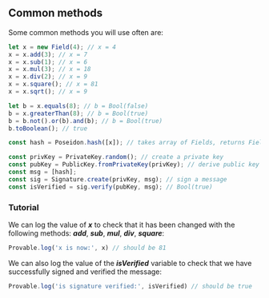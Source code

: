 ## Common methods

Some common methods you will use often are:

```ts
let x = new Field(4); // x = 4
x = x.add(3); // x = 7
x = x.sub(1); // x = 6
x = x.mul(3); // x = 18
x = x.div(2); // x = 9
x = x.square(); // x = 81
x = x.sqrt(); // x = 9

let b = x.equals(8); // b = Bool(false)
b = x.greaterThan(8); // b = Bool(true)
b = b.not().or(b).and(b); // b = Bool(true)
b.toBoolean(); // true

const hash = Poseidon.hash([x]); // takes array of Fields, returns Field

const privKey = PrivateKey.random(); // create a private key
const pubKey = PublicKey.fromPrivateKey(privKey); // derive public key
const msg = [hash];
const sig = Signature.create(privKey, msg); // sign a message
const isVerified = sig.verify(pubKey, msg); // Bool(true)
```

### Tutorial

We can log the value of ***x*** to check that it has been changed with the following methods: ***add***, ***sub***, ***mul***, ***div***, ***square***:
```ts
Provable.log('x is now:', x) // should be 81
```

We can also log the value of the ***isVerified*** variable to check that we have successfully signed and verified the message:
```ts
Provable.log('is signature verified:', isVerified) // should be true
```
